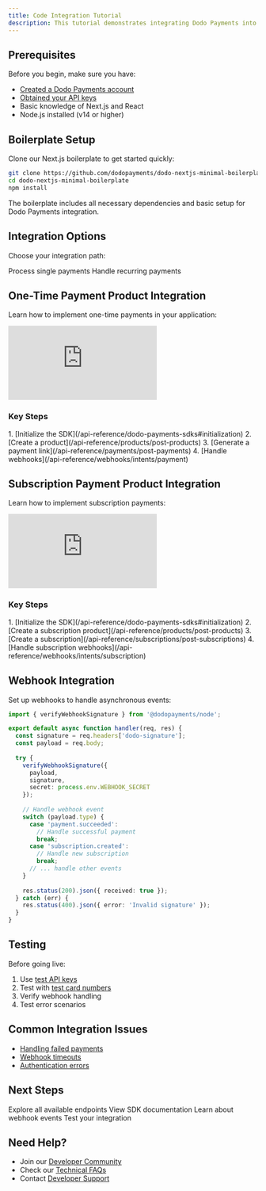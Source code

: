 ```yaml
---
title: Code Integration Tutorial
description: This tutorial demonstrates integrating Dodo Payments into a Next.js app using the Node.js SDK for One-Time and Subscription Products. It utilizes the Dodo Next.js Minimal Boilerplate and covers essential steps to get started efficiently.
---
```


## Prerequisites

Before you begin, make sure you have:

- [Created a Dodo Payments account](/quickstart)
- [Obtained your API keys](/api-reference/introduction#authentication)
- Basic knowledge of Next.js and React
- Node.js installed (v14 or higher)

## Boilerplate Setup

Clone our Next.js boilerplate to get started quickly:

```bash
git clone https://github.com/dodopayments/dodo-nextjs-minimal-boilerplate
cd dodo-nextjs-minimal-boilerplate
npm install
```

<Note>
The boilerplate includes all necessary dependencies and basic setup for Dodo Payments integration.
</Note>

## Integration Options

Choose your integration path:

<CardGroup cols={2}>
  <Card title="One-Time Payments" icon="credit-card" href="#one-time-payment-product-integration">
    Process single payments
  </Card>
  <Card title="Subscriptions" icon="repeat" href="#subscription-payment-product-integration">
    Handle recurring payments
  </Card>
</CardGroup>

## One-Time Payment Product Integration

Learn how to implement one-time payments in your application:

<iframe 
    className="w-full aspect-video rounded-md" 
    src="https://www.youtube.com/embed/3igzmVkVDbY"
    title="One-Time Payment Integration | Dodo Payments"
    frameBorder="0"
    allow="accelerometer; autoplay; clipboard-write; encrypted-media; gyroscope; picture-in-picture"
    allowFullScreen
></iframe>

### Key Steps

<Steps>
  1. [Initialize the SDK](/api-reference/dodo-payments-sdks#initialization)
  2. [Create a product](/api-reference/products/post-products)
  3. [Generate a payment link](/api-reference/payments/post-payments)
  4. [Handle webhooks](/api-reference/webhooks/intents/payment)
</Steps>

## Subscription Payment Product Integration

Learn how to implement subscription payments:

<iframe 
    className="w-full aspect-video rounded-md" 
    src="https://www.youtube.com/embed/rj62ral2rek"
    title="Subscription Integration | Dodo Payments"
    frameBorder="0"
    allow="accelerometer; autoplay; clipboard-write; encrypted-media; gyroscope; picture-in-picture"
    allowFullScreen
></iframe>

### Key Steps

<Steps>
  1. [Initialize the SDK](/api-reference/dodo-payments-sdks#initialization)
  2. [Create a subscription product](/api-reference/products/post-products)
  3. [Create a subscription](/api-reference/subscriptions/post-subscriptions)
  4. [Handle subscription webhooks](/api-reference/webhooks/intents/subscription)
</Steps>

## Webhook Integration

Set up webhooks to handle asynchronous events:

```typescript
import { verifyWebhookSignature } from '@dodopayments/node';

export default async function handler(req, res) {
  const signature = req.headers['dodo-signature'];
  const payload = req.body;
  
  try {
    verifyWebhookSignature({
      payload,
      signature,
      secret: process.env.WEBHOOK_SECRET
    });
    
    // Handle webhook event
    switch (payload.type) {
      case 'payment.succeeded':
        // Handle successful payment
        break;
      case 'subscription.created':
        // Handle new subscription
        break;
      // ... handle other events
    }
    
    res.status(200).json({ received: true });
  } catch (err) {
    res.status(400).json({ error: 'Invalid signature' });
  }
}
```

## Testing

Before going live:

1. Use [test API keys](/miscellaneous/test-mode-vs-live-mode)
2. Test with [test card numbers](/miscellaneous/testing-process)
3. Verify webhook handling
4. Test error scenarios

## Common Integration Issues

- [Handling failed payments](/api-reference/technical-faqs#failed-payments)
- [Webhook timeouts](/api-reference/technical-faqs#webhook-timeouts)
- [Authentication errors](/api-reference/technical-faqs#authentication-errors)

## Next Steps

<CardGroup cols={2}>
  <Card title="API Reference" icon="code" href="/api-reference/payments/get-payments">
    Explore all available endpoints
  </Card>
  <Card title="SDKs" icon="box" href="/api-reference/dodo-payments-sdks">
    View SDK documentation
  </Card>
  <Card title="Webhooks" icon="bell" href="/api-reference/webhooks/intents/webhook-events-guide">
    Learn about webhook events
  </Card>
  <Card title="Testing" icon="vial" href="/miscellaneous/testing-process">
    Test your integration
  </Card>
</CardGroup>

## Need Help?

- Join our [Developer Community](https://community.dodopayments.com)
- Check our [Technical FAQs](/api-reference/technical-faqs)
- Contact [Developer Support](/miscellaneous/help-support)